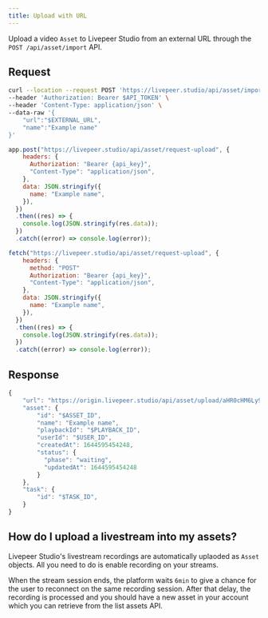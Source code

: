 ```yaml
---
title: Upload with URL
---
```



Upload a video `Asset` to Livepeer Studio from an external URL through the
`POST /api/asset/import` API.


## Request





<Tabs>
  <TabItem value="bash" label="bash">


```bash
curl --location --request POST 'https://livepeer.studio/api/asset/import' \
--header 'Authorization: Bearer $API_TOKEN' \
--header 'Content-Type: application/json' \
--data-raw '{
    "url":"$EXTERNAL_URL",
    "name":"Example name"
}'

```


</TabItem>
<TabItem value="js" label="NodeJS">

```js
app.post("https://livepeer.studio/api/asset/request-upload", {
    headers: {
      Authorization: "Bearer {api_key}",
      "Content-Type": "application/json",
    },
    data: JSON.stringify({
      name: "Example name",
    }),
  })
  .then((res) => {
    console.log(JSON.stringify(res.data));
  })
  .catch((error) => console.log(error));
```

</TabItem>
<TabItem value="py" label="Fetch">

```js
fetch("https://livepeer.studio/api/asset/request-upload", {
    headers: {
      method: "POST"
      Authorization: "Bearer {api_key}",
      "Content-Type": "application/json",
    },
    data: JSON.stringify({
      name: "Example name",
    }),
  })
  .then((res) => {
    console.log(JSON.stringify(res.data));
  })
  .catch((error) => console.log(error));
```

</TabItem>
</Tabs>



<!--
<Table
  data={[
    {
      parameter: <code>url</code>,
      type: <code>string</code>,
      description: "The URL of the file that Livepeer should download and use.",
    },
    {
      parameter: <code>name</code>,
      type: <code>string</code>,
      description:
        "The name of the `Asset` containing a custom human-readable description or title.",
    },
  ]}
/> -->


## Response

```jsx
{
    "url": "https://origin.livepeer.studio/api/asset/upload/aHR0cHM6Ly9zdG9yYWdlLmdvb2dsZWFwaXMuY29tL2xwLW55Yy12b2QtbW9uc3Rlci9kaXJlY3RVcGxvYWQvNjI3OHQyZWlrY2JqZXUxNC9zb3VyY2U%2F...",
    "asset": {
        "id": "$ASSET_ID",
        "name": "Example name",
        "playbackId": "$PLAYBACK_ID",
        "userId": "$USER_ID",
        "createdAt": 1644595454248,
        "status": {
          "phase": "waiting",
          "updatedAt": 1644595454248
        }
    },
    "task": {
        "id": "$TASK_ID",
    }
}
```

## How do I upload a livestream into my assets?

Livepeer Studio's livestream recordings are automatically uplaoded as `Asset` objects.
All you need to do is enable recording on your streams.

When the stream session ends, the platform waits `6min` to give a chance for the
user to reconnect on the same recording session. After that delay, the recording
is processed and you should have a new asset in your account which you can
retrieve from the list assets API.
